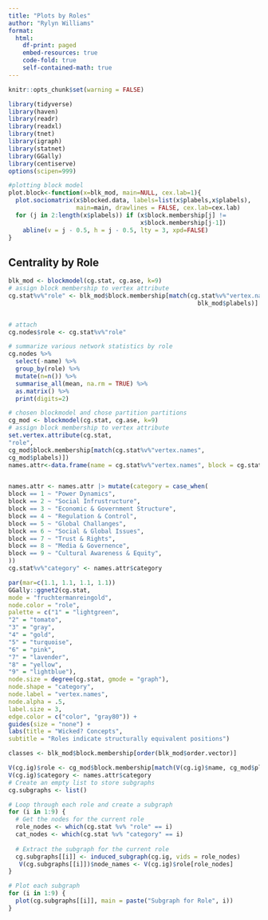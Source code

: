 ```yaml
---
title: "Plots by Roles"
author: "Rylyn Williams"
format: 
  html: 
    df-print: paged
    embed-resources: true
    code-fold: true
    self-contained-math: true
---
```


```r
knitr::opts_chunk$set(warning = FALSE)
```

```r
library(tidyverse)
library(haven)
library(readr)
library(readxl)
library(tnet)
library(igraph)
library(statnet)
library(GGally)
library(centiserve)
options(scipen=999)
```

```r
#plotting block model
plot.block<-function(x=blk_mod, main=NULL, cex.lab=1){
  plot.sociomatrix(x$blocked.data, labels=list(x$plabels,x$plabels),
                   main=main, drawlines = FALSE, cex.lab=cex.lab)
  for (j in 2:length(x$plabels)) if (x$block.membership[j] !=
                                     x$block.membership[j-1]) 
    abline(v = j - 0.5, h = j - 0.5, lty = 3, xpd=FALSE)
}
```

## Centrality by Role
```r
blk_mod <- blockmodel(cg.stat, cg.ase, k=9)
# assign block membership to vertex attribute
cg.stat%v%"role" <- blk_mod$block.membership[match(cg.stat%v%"vertex.names",
                                                     blk_mod$plabels)]


# attach
cg.nodes$role <- cg.stat%v%"role"

# summarize various network statistics by role
cg.nodes %>%
  select(-name) %>%
  group_by(role) %>%
  mutate(n=n()) %>%
  summarise_all(mean, na.rm = TRUE) %>%
  as.matrix() %>%
  print(digits=2)
```

```r
# chosen blockmodel and chose partition partitions
cg_mod <- blockmodel(cg.stat, cg.ase, k=9)
# assign block membership to vertex attribute
set.vertex.attribute(cg.stat,
"role",
cg_mod$block.membership[match(cg.stat%v%"vertex.names",
cg_mod$plabels)])
names.attr<-data.frame(name = cg.stat%v%"vertex.names", block = cg.stat%v%"role")


names.attr <- names.attr |> mutate(category = case_when(
block == 1 ~ "Power Dynamics",
block == 2 ~ "Social Infrustructure",
block == 3 ~ "Economic & Government Structure",
block == 4 ~ "Regulation & Control",
block == 5 ~ "Global Challanges",
block == 6 ~ "Social & Global Issues",
block == 7 ~ "Trust & Rights",
block == 8 ~ "Media & Governence",
block == 9 ~ "Cultural Awareness & Equity",
))
cg.stat%v%"category" <- names.attr$category

```

```r
par(mar=c(1.1, 1.1, 1.1, 1.1))
GGally::ggnet2(cg.stat,
mode = "fruchtermanreingold",
node.color = "role",
palette = c("1" = "lightgreen",
"2" = "tomato",
"3" = "gray",
"4" = "gold",
"5" = "turquoise",
"6" = "pink",
"7" = "lavender",
"8" = "yellow",
"9" = "lightblue"),
node.size = degree(cg.stat, gmode = "graph"),
node.shape = "category",
node.label = "vertex.names",
node.alpha = .5,
label.size = 3,
edge.color = c("color", "gray80")) +
guides(size = "none") +
labs(title = "Wicked? Concepts",
subtitle = "Roles indicate structurally equivalent positions")
```


```r

classes <- blk_mod$block.membership[order(blk_mod$order.vector)]

V(cg.ig)$role <- cg_mod$block.membership[match(V(cg.ig)$name, cg_mod$plabels)]
V(cg.ig)$category <- names.attr$category
# Create an empty list to store subgraphs
cg.subgraphs <- list()

# Loop through each role and create a subgraph
for (i in 1:9) {
  # Get the nodes for the current role
  role_nodes <- which(cg.stat %v% "role" == i)
  cat_nodes <- which(cg.stat %v% "category" == i)
  
  # Extract the subgraph for the current role
  cg.subgraphs[[i]] <- induced_subgraph(cg.ig, vids = role_nodes)
   V(cg.subgraphs[[i]])$node_names <- V(cg.ig)$role[role_nodes]
}

# Plot each subgraph
for (i in 1:9) {
  plot(cg.subgraphs[[i]], main = paste("Subgraph for Role", i))
}
```

